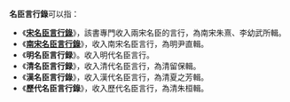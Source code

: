 '''名臣言行錄'''可以指：
*《'''[[宋名臣言行錄|宋名臣言行錄]]'''》，該書專門收入兩宋名臣的言行，為南宋朱熹、李幼武所輯。
*《'''[[南宋名臣言行錄|南宋名臣言行錄]]'''》，收入南宋名臣言行，為明尹直輯。
*《'''明名臣言行録'''》。收入明代名臣言行。
*《'''清名臣言行録'''》，收入清代名臣言行，為清留保輯。
*《'''漢名臣言行錄'''》，收入漢代名臣言行，為清夏之芳輯。
*《'''歷代名臣言行錄'''》，收入歷代名臣言行，為清朱桓輯。

{{disambig|cat=五字作品消歧义}}